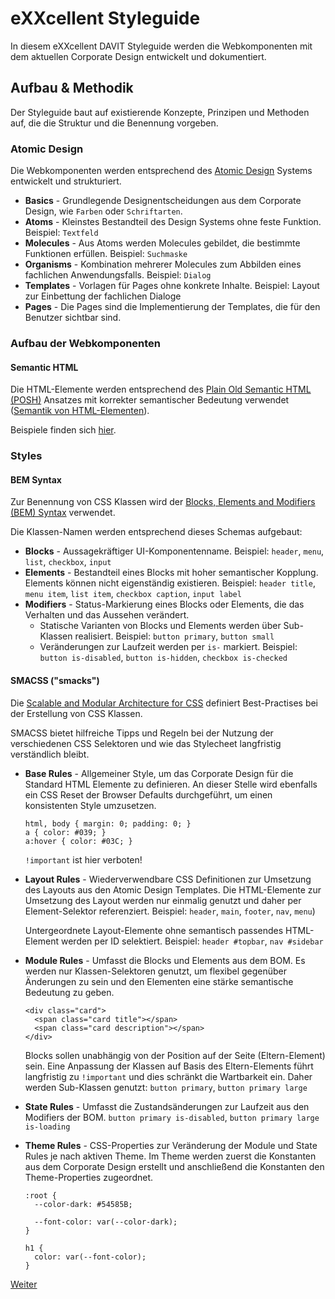 
<Meta title="Styleguide" />

<style>{`
.navigation {
  display: flex;
  justify-content: end;
  margin-top: 1rem;
}
.button {
  background-color: #1EA7FD;
  color: white;
  padding: .5em 1em;
}
`}</style>

# eXXcellent Styleguide

In diesem eXXcellent DAVIT Styleguide werden die Webkomponenten mit dem aktuellen Corporate Design entwickelt und dokumentiert.

## Aufbau & Methodik

Der Styleguide baut auf existierende Konzepte, Prinzipen und Methoden auf, die die Struktur und die Benennung vorgeben.

### Atomic Design

Die Webkomponenten werden entsprechend des [Atomic Design](https://bradfrost.com/blog/post/atomic-web-design/) Systems entwickelt und strukturiert.

* **Basics** - Grundlegende Designentscheidungen aus dem Corporate Design,
  wie `Farben` oder `Schriftarten`.
* **Atoms** - Kleinstes Bestandteil des Design Systems ohne feste Funktion.
  Beispiel: `Textfeld`
* **Molecules** - Aus Atoms werden Molecules gebildet, die bestimmte Funktionen erfüllen.
  Beispiel: `Suchmaske`
* **Organisms** - Kombination mehrerer Molecules zum Abbilden eines fachlichen Anwendungsfalls.
  Beispiel: `Dialog`
* **Templates** - Vorlagen für Pages ohne konkrete Inhalte.
  Beispiel: Layout zur Einbettung der fachlichen Dialoge
* **Pages** - Die Pages sind die Implementierung der Templates, die für den Benutzer sichtbar sind.

### Aufbau der Webkomponenten

#### Semantic HTML

Die HTML-Elemente werden entsprechend des [Plain Old Semantic HTML (POSH)](http://microformats.org/wiki/posh)
Ansatzes mit korrekter semantischer Bedeutung verwendet ([Semantik von HTML-Elementen](https://html.spec.whatwg.org/#semantics-2)).

Beispiele finden sich [hier](http://microformats.org/wiki/posh-patterns).

### Styles

#### BEM Syntax

Zur Benennung von CSS Klassen wird der [Blocks, Elements and Modifiers (BEM) Syntax](http://getbem.com/introduction/) verwendet.

Die Klassen-Namen werden entsprechend dieses Schemas aufgebaut:

* **Blocks** - Aussagekräftiger UI-Komponentenname. Beispiel: `header`, `menu`, `list`, `checkbox`, `input`
* **Elements** - Bestandteil eines Blocks mit hoher semantischer Kopplung. Elements können nicht eigenständig existieren.
  Beispiel: `header title`, `menu item`, `list item`, `checkbox caption`, `input label`
* **Modifiers** - Status-Markierung eines Blocks oder Elements, die das Verhalten und das Aussehen verändert.
  * Statische Varianten von Blocks und Elements werden über Sub-Klassen realisiert. Beispiel: `button primary`, `button small`
  * Veränderungen zur Laufzeit werden per `is-` markiert. Beispiel: `button is-disabled`, `button is-hidden`, `checkbox is-checked`

#### SMACSS ("smacks")

Die [Scalable and Modular Architecture for CSS](http://smacss.com/) definiert Best-Practises bei der Erstellung von CSS Klassen.

SMACSS bietet hilfreiche Tipps und Regeln bei der Nutzung der verschiedenen CSS Selektoren und wie das Stylecheet langfristig verständlich bleibt.

* **Base Rules** - Allgemeiner Style, um das Corporate Design für die Standard HTML Elemente zu definieren.
  An dieser Stelle wird ebenfalls ein CSS Reset der Browser Defaults durchgeführt, um einen konsistenten Style umzusetzen.

  ```
  html, body { margin: 0; padding: 0; }
  a { color: #039; }
  a:hover { color: #03C; }
  ```
  `!important` ist hier verboten!

* **Layout Rules** - Wiederverwendbare CSS Definitionen zur Umsetzung des Layouts aus den Atomic Design Templates.
  Die HTML-Elemente zur Umsetzung des Layout werden nur einmalig genutzt und daher per Element-Selektor referenziert.
  Beispiel: `header`, `main`, `footer`, `nav`, `menu`)

  Untergeordnete Layout-Elemente ohne semantisch passendes HTML-Element werden per ID selektiert.
  Beispiel: `header #topbar`, `nav #sidebar`

* **Module Rules** - Umfasst die Blocks und Elements aus dem BOM. Es werden nur Klassen-Selektoren genutzt,
  um flexibel gegenüber Änderungen zu sein und den Elementen eine stärke semantische Bedeutung zu geben.

  ```
  <div class="card">
    <span class="card title"></span>
    <span class="card description"></span>
  </div>
  ```

  Blocks sollen unabhängig von der Position auf der Seite (Eltern-Element) sein.
  Eine Anpassung der Klassen auf Basis des Eltern-Elements führt langfristig zu `!important` und
  dies schränkt die Wartbarkeit ein.
  Daher werden Sub-Klassen genutzt: `button primary`, `button primary large`

* **State Rules** - Umfasst die Zustandsänderungen zur Laufzeit aus den Modifiers der BOM.
  `button primary is-disabled`, `button primary large is-loading`

* **Theme Rules** - CSS-Properties zur Veränderung der Module und State Rules je nach aktiven Theme.
  Im Theme werden zuerst die Konstanten aus dem Corporate Design erstellt und
  anschließend die Konstanten den Theme-Properties zugeordnet.

  ```
  :root {
    --color-dark: #54585B;

    --font-color: var(--color-dark);
  }

  h1 {
    color: var(--font-color);
  }
  ```

<div className="navigation">
  <a className="navigation button" href="?path=/docs/basics-colors--page">Weiter</a>
</div>
